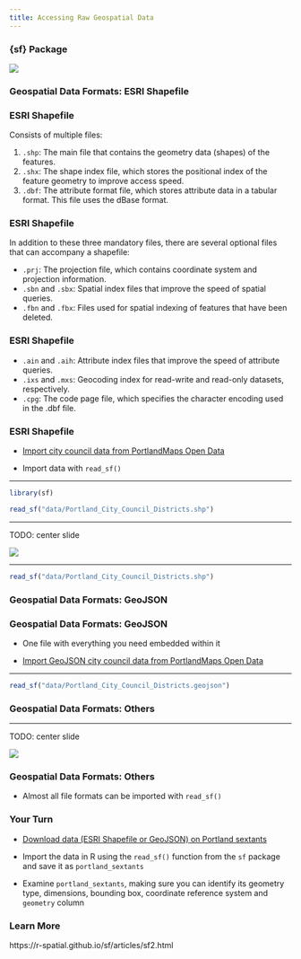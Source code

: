 ```yaml
---
title: Accessing Raw Geospatial Data
---
```


### {sf} Package

![](assets/sf.png)

### Geospatial Data Formats: ESRI Shapefile {.inverse}

### ESRI Shapefile

Consists of multiple files: 

1. `.shp`: The main file that contains the geometry data (shapes) of the features.
1. `.shx`: The shape index file, which stores the positional index of the feature geometry to improve access speed.
1. `.dbf`: The attribute format file, which stores attribute data in a tabular format. This file uses the dBase format.

### ESRI Shapefile

In addition to these three mandatory files, there are several optional files that can accompany a shapefile:

- `.prj`: The projection file, which contains coordinate system and projection information.
- `.sbn` and `.sbx`: Spatial index files that improve the speed of spatial queries.
- `.fbn` and `.fbx`: Files used for spatial indexing of features that have been deleted.

### ESRI Shapefile

- `.ain` and `.aih`: Attribute index files that improve the speed of attribute queries.
- `.ixs` and `.mxs`: Geocoding index for read-write and read-only datasets, respectively.
- `.cpg`: The code page file, which specifies the character encoding used in the .dbf file.

### ESRI Shapefile

- [Import city council data from PortlandMaps Open Data](https://gis-pdx.opendata.arcgis.com/datasets/2aec1ba28a6d47b790d59dd831f9bc76_1413/explore?location=45.485228%2C-122.289380%2C9.18)

- Import data with `read_sf()`

---

```r
library(sf)

read_sf("data/Portland_City_Council_Districts.shp")
```

---

TODO: center slide

[![](assets/shapefile-airplane-meme.jpg)](https://www.reddit.com/r/gis/comments/sbp8r9/please_find_the_shapefile_attached/)

---

```r
read_sf("data/Portland_City_Council_Districts.shp")
```


### Geospatial Data Formats: GeoJSON {.inverse}

### Geospatial Data Formats: GeoJSON

- One file with everything you need embedded within it

- [Import GeoJSON city council data from PortlandMaps Open Data](https://gis-pdx.opendata.arcgis.com/datasets/2aec1ba28a6d47b790d59dd831f9bc76_1413/explore?location=45.485228%2C-122.289380%2C9.18)

---

```r
read_sf("data/Portland_City_Council_Districts.geojson")
```

### Geospatial Data Formats: Others {.inverse}

---

TODO: center slide

[![](assets/geospatial-data-formats.png)](https://r.geocompx.org/read-write)

### Geospatial Data Formats: Others

- Almost all file formats can be imported with `read_sf()`


### Your Turn {.your-turn}

- [Download data (ESRI Shapefile or GeoJSON) on Portland sextants](https://gis-pdx.opendata.arcgis.com/datasets/PDX::portland-administrative-sextants/explore)

- Import the data in R using the `read_sf()` function from the `sf` package and save it as `portland_sextants`

- Examine `portland_sextants`, making sure you can identify its geometry type, dimensions, bounding box, coordinate reference system and `geometry` column

### Learn More

https://r-spatial.github.io/sf/articles/sf2.html